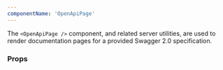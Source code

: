 ```yaml
---
componentName: 'OpenApiPage'
---
```


The `<OpenApiPage />` component, and related server utilities, are used to render documentation pages for a provided Swagger 2.0 specification.

<UsageDetails packageJson={packageJson} />

### Props

<PropsTable props={componentProps} />
